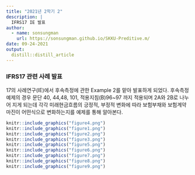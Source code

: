 ```yaml
---
title: "2021년 2학기 2"
description: |
  IFRS17 IE 발표
author:
  - name: sonsungman
    url: https://sonsungman.github.io/SKKU-Preditive.m/
date: 09-24-2021
output:
  distill::distill_article
---
```


### IFRS17 관련 사례 발표

17의 사례연구(IE)에서 후속측정에 관한 Example 2를 맡아 발표하게 되었다. 후속측정 예제의 경우 문단 40, 44,48, 101, 적용지침(B)96~97 까지 적용되며 2A와 2B로 나누어 지게 되는데 각각 미래현금흐름의 긍정적, 부정적 변화에 따라 보험부채와 보험계약마진이 어떤식으로 변화하는지를 예제를 통해 알아본다.

```r
knitr::include_graphics("figure4.png")
knitr::include_graphics("figure1.png")
knitr::include_graphics("figure2.png")
knitr::include_graphics("figure3.png")
knitr::include_graphics("figure5.png")
knitr::include_graphics("figure6.png")
knitr::include_graphics("figure7.png")
knitr::include_graphics("figure8.png")
knitr::include_graphics("figure9.png")
```
